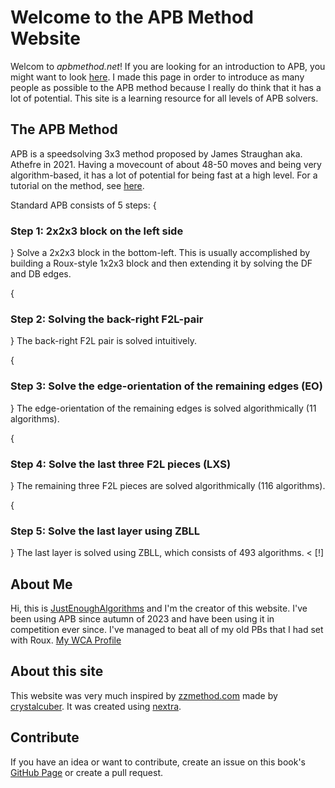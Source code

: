 
# Welcome to the APB Method Website
Welcom to *apbmethod.net*! If you are looking for an introduction to APB, you might want to look [here](/introduction). I made this page in order to introduce as many people as possible to the APB method because I really do think that it has a lot of potential. This site is a learning resource for all levels of APB solvers.

## The APB Method
APB is a speedsolving 3x3 method proposed by James Straughan aka. Athefre in 2021. Having a movecount of about 48-50 moves and being very algorithm-based, it has a lot of potential for being fast at a high level. For a tutorial on the method, see [here](/tutorial).

Standard APB consists of 5 steps:
<Steps>
{<h3>Step 1: 2x2x3 block on the left side</h3>}
Solve a 2x2x3 block in the bottom-left. This is usually accomplished by building a Roux-style 1x2x3 block and then extending it by solving the DF and DB edges.

{<h3>Step 2: Solving the back-right F2L-pair</h3>}
The back-right F2L pair is solved intuitively.

{<h3>Step 3: Solve the edge-orientation of the remaining edges (EO)</h3>}
The edge-orientation of the remaining edges is solved algorithmically (11 algorithms).

{<h3> Step 4: Solve the last three F2L pieces (LXS)</h3>}
The remaining three F2L pieces are solved algorithmically (116 algorithms).

{<h3>Step 5: Solve the last layer using ZBLL</h3>}
The last layer is solved using ZBLL, which consists of 493 algorithms.
< [!]
</Steps>

## About Me
Hi, this is [JustEnoughAlgorithms](https://www.youtube.com/@justenoughalgorithms) and I'm the creator of this website. I've been using APB since autumn of 2023 and have been using it in competition ever since. I've managed to beat all of my old PBs that I had set with Roux. [My WCA Profile](https://www.worldcubeassociation.org/persons/2022PERR01)

## About this site
This website was very much inspired by [zzmethod.com](https://zzmethod.com) made by [crystalcuber](https://www.youtube.com/@crystalcuber). It was created using [nextra](https://nextra.site).

## Contribute
If you have an idea or want to contribute, create an issue on this book's [GitHub Page](https://github.com/phalentin/apbmethod.net) or create a pull request.